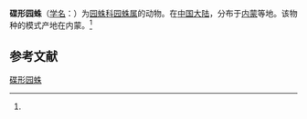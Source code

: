 {{Speciesbox
| name = 碟形园蛛
| status = 
| status_system = 
| image = 
| genus = Araneus
| species = scutellatus
| authority = (Schenkel, 1963)<ref name='id13542'>{{cite web| url =http://www.bioinfo.cn/db05/BjdwSpecies.php?action=view&id=13542| title =碟形园蛛| work =《中国动物物种编目数据库》| publisher =中国科学院微生物研究所| author =中国科学院动物研究所| accessdate =2009-04-28| deadurl =yes| archiveurl =https://web.archive.org/web/20160305105748/http://www.bioinfo.cn/db05/BjdwSpecies.php?action=view&id=13542| archivedate =2016-03-05}}</ref>
}}

'''碟形园蛛'''（[[学名|学名]]：{{lang|la|''Araneus scutellatus''}}）为[[园蛛科|园蛛科]][[园蛛属|园蛛属]]的动物。在[[中国大陆|中国大陆]]，分布于[[内蒙|内蒙]]等地。该物种的模式产地在内蒙。<ref name='id13542'/>

== 参考文献 ==
{{reflist}}

{{Wikispecies|Araneus scutellatus}}
{{Taxonbar|from=Q2227935}}

[[Category:园蛛属|碟形园蛛]]


{{蜘蛛小作品}}